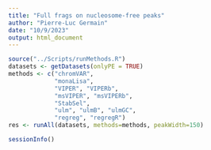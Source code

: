 ```yaml
---
title: "Full frags on nucleosome-free peaks"
author: "Pierre-Luc Germain"
date: "10/9/2023"
output: html_document
---
```


```r
source("../Scripts/runMethods.R")
datasets <- getDatasets(onlyPE = TRUE)
methods <- c("chromVAR", 
             "monaLisa", 
             "VIPER", "VIPERb",
             "msVIPER", "msVIPERb",
             "StabSel", 
             "ulm", "ulmB", "ulmGC",
             "regreg", "regregR")
res <- runAll(datasets, methods=methods, peakWidth=150)
```

```r
sessionInfo()
```

